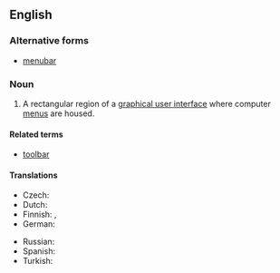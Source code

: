 {{also|menubar}}
==English==
{{wikipedia}}

===Alternative forms===
* [[menubar]]

===Noun===
{{en-noun}}

# {{lb|en|graphical user interface}} A rectangular region of a [[graphical user interface]] where computer [[menu]]s are housed.

====Related terms====
* [[toolbar]]

====Translations====
{{trans-top|rectangular region of a graphical user interface where computer menus are housed}}
* Czech: {{t|cs|panel nabídek|m}}
* Dutch: {{t+|nl|menubalk|m}}
* Finnish: {{t|fi|valikkorivi}}, {{t|fi|valikkopalkki}}
* German: {{t|de|Menüleiste|f}}
{{trans-mid}}
* Russian: {{t|ru|строка́ меню́|f}}
* Spanish: {{t|es|barra de menú|f}}
* Turkish: {{t|tr|menü çubuğu}}
{{trans-bottom}}